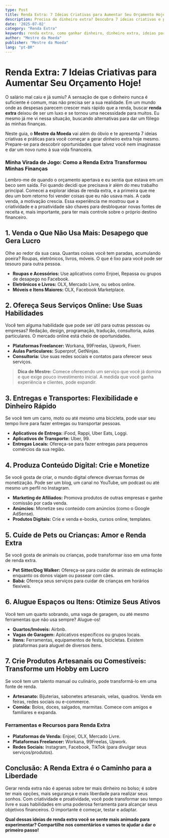 ```yaml
---
type: Post
title: Renda Extra: 7 Ideias Criativas para Aumentar Seu Orçamento Hoje!
description: Precisa de dinheiro extra? Descubra 7 ideias criativas e práticas para gerar renda extra e dar um fôlego às suas finanças.
date: '2025-07-02'
category: "Renda Extra"
keywords: renda extra, como ganhar dinheiro, dinheiro extra, ideias para renda extra, trabalho freelancer, vender online
author: "Mestre da Moeda"
publisher: "Mestre da Moeda"
lang: "pt-BR"
---
```



# Renda Extra: 7 Ideias Criativas para Aumentar Seu Orçamento Hoje!

O salário mal caiu e já sumiu? A sensação de que o dinheiro nunca é suficiente é comum, mas não precisa ser a sua realidade. Em um mundo onde as despesas parecem crescer mais rápido que a renda, buscar **renda extra** deixou de ser um luxo e se tornou uma necessidade para muitos. Eu mesmo já me vi nessa situação, buscando alternativas para dar um fôlego às minhas finanças.

Neste guia, o **Mestre da Moeda** vai além do óbvio e te apresenta 7 ideias criativas e práticas para você começar a gerar dinheiro extra hoje mesmo. Prepare-se para descobrir oportunidades que talvez você nem imaginasse e dar um novo rumo à sua vida financeira.

### Minha Virada de Jogo: Como a Renda Extra Transformou Minhas Finanças

Lembro-me de quando o orçamento apertava e eu sentia que estava em um beco sem saída. Foi quando decidi que precisava ir além do meu trabalho principal. Comecei a explorar ideias de renda extra, e a primeira que me deu um bom retorno foi vender coisas que eu não usava mais. A cada venda, a motivação crescia. Essa experiência me mostrou que a criatividade e a proatividade são chaves para desbloquear novas fontes de receita e, mais importante, para ter mais controle sobre o próprio destino financeiro.

## 1. Venda o Que Não Usa Mais: Desapego que Gera Lucro

Olhe ao redor da sua casa. Quantas coisas você tem paradas, acumulando poeira? Roupas, eletrônicos, livros, móveis. O que é lixo para você pode ser tesouro para outra pessoa.

*   **Roupas e Acessórios:** Use aplicativos como Enjoei, Repassa ou grupos de desapego no Facebook.
*   **Eletrônicos e Livros:** OLX, Mercado Livre, ou sebos online.
*   **Móveis e Itens Maiores:** OLX, Facebook Marketplace.

## 2. Ofereça Seus Serviços Online: Use Suas Habilidades

Você tem alguma habilidade que pode ser útil para outras pessoas ou empresas? Redação, design, programação, tradução, consultoria, aulas particulares. O mercado online está cheio de oportunidades.

*   **Plataformas Freelancer:** Workana, 99Freelas, Upwork, Fiverr.
*   **Aulas Particulares:** Superprof, GetNinjas.
*   **Consultoria:** Use suas redes sociais e contatos para oferecer seus serviços.

> **Dica de Mestre:** Comece oferecendo um serviço que você já domina e que exige pouco investimento inicial. A medida que você ganha experiência e clientes, pode expandir.

<Ad slot="6922916787" />

## 3. Entregas e Transportes: Flexibilidade e Dinheiro Rápido

Se você tem um carro, moto ou até mesmo uma bicicleta, pode usar seu tempo livre para fazer entregas ou transportar pessoas.

*   **Aplicativos de Entrega:** iFood, Rappi, Uber Eats, Loggi.
*   **Aplicativos de Transporte:** Uber, 99.
*   **Entregas Locais:** Ofereça-se para fazer entregas para pequenos comércios da sua região.

## 4. Produza Conteúdo Digital: Crie e Monetize

Se você gosta de criar, o mundo digital oferece diversas formas de monetização. Pode ser um blog, um canal no YouTube, um podcast ou até mesmo um perfil no Instagram.

*   **Marketing de Afiliados:** Promova produtos de outras empresas e ganhe comissão por cada venda.
*   **Anúncios:** Monetize seu conteúdo com anúncios (como o Google AdSense).
*   **Produtos Digitais:** Crie e venda e-books, cursos online, templates.

## 5. Cuide de Pets ou Crianças: Amor e Renda Extra

Se você gosta de animais ou crianças, pode transformar isso em uma fonte de renda extra.

*   **Pet Sitter/Dog Walker:** Ofereça-se para cuidar de animais de estimação enquanto os donos viajam ou passear com cães.
*   **Babá:** Ofereça seus serviços para cuidar de crianças em horários flexíveis.

## 6. Alugue Espaços ou Itens: Otimize Seus Ativos

Você tem um quarto sobrando, uma vaga de garagem, ou até mesmo ferramentas que não usa sempre? Alugue-os!

*   **Quartos/Imóveis:** Airbnb.
*   **Vagas de Garagem:** Aplicativos específicos ou grupos locais.
*   **Itens:** Ferramentas, equipamentos de festa, bicicletas. Existem plataformas para aluguel de diversos itens.

## 7. Crie Produtos Artesanais ou Comestíveis: Transforme um Hobby em Lucro

Se você tem um talento manual ou culinário, pode transformá-lo em uma fonte de renda.

*   **Artesanato:** Bijuterias, sabonetes artesanais, velas, quadros. Venda em feiras, redes sociais ou e-commerce.
*   **Comida:** Bolos, doces, salgados, marmitas. Comece com amigos e familiares e expanda.

### Ferramentas e Recursos para Renda Extra

*   **Plataformas de Venda:** Enjoei, OLX, Mercado Livre.
*   **Plataformas Freelancer:** Workana, 99Freelas, Upwork.
*   **Redes Sociais:** Instagram, Facebook, TikTok (para divulgar seus serviços/produtos).

## Conclusão: A Renda Extra é o Caminho para a Liberdade

Gerar renda extra não é apenas sobre ter mais dinheiro no bolso; é sobre ter mais opções, mais segurança e mais liberdade para realizar seus sonhos. Com criatividade e proatividade, você pode transformar seu tempo livre e suas habilidades em uma poderosa ferramenta para alcançar seus objetivos financeiros. O importante é começar, testar e adaptar.

**Qual dessas ideias de renda extra você se sente mais animado para experimentar? Compartilhe nos comentários e vamos te ajudar a dar o primeiro passo!**
